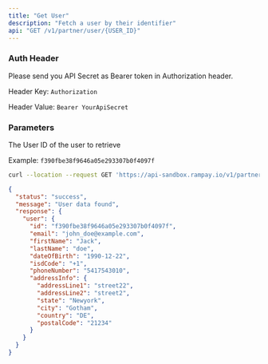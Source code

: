 ```yaml
---
title: "Get User"
description: "Fetch a user by their identifier"
api: "GET /v1/partner/user/{USER_ID}"
---
```


### Auth Header

Please send you API Secret as Bearer token in Authorization header.

Header Key: `Authorization`

Header Value: `Bearer YourApiSecret`
### Parameters

<Param path="USER_ID" type="string" required>

The User ID of the user to retrieve

Example: `f390fbe38f9646a05e293307b0f4097f`

</Param>

<RequestExample>

```bash Request Example
curl --location --request GET 'https://api-sandbox.rampay.io/v1/partner/user/f390fbe38f9646a05e293307b0f4097f'
```

</RequestExample>

<ResponseExample>

```json Body
{
  "status": "success",
  "message": "User data found",
  "response": {
    "user": {
      "id": "f390fbe38f9646a05e293307b0f4097f",
      "email": "john_doe@example.com",
      "firstName": "Jack",
      "lastName": "doe",
      "dateOfBirth": "1990-12-22",
      "isdCode": "+1",
      "phoneNumber": "5417543010",
      "addressInfo": {
        "addressLine1": "street22",
        "addressLine2": "street2",
        "state": "Newyork",
        "city": "Gotham",
        "country": "DE",
        "postalCode": "21234"
      }
    }
  }
}
```

</ResponseExample>